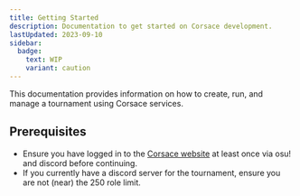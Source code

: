 ```yaml
---
title: Getting Started
description: Documentation to get started on Corsace development.
lastUpdated: 2023-09-10
sidebar:
  badge:
    text: WIP
    variant: caution
---
```


This documentation provides information on how to create, run, and manage a tournament using Corsace services.

## Prerequisites

-   Ensure you have logged in to the [Corsace website](https://corsace.io) at least once via osu! and discord before continuing.
-   If you currently have a discord server for the tournament, ensure you are not (near) the 250 role limit.
